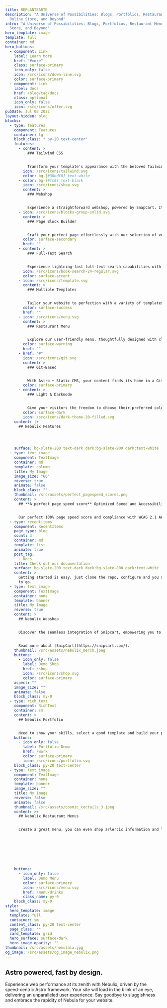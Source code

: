 ```yaml
---
title: REPLANTEARTE
description: "A Universe of Possibilities: Blogs, Portfolios, Restaurant Menus,
  Online Store, and Beyond"
intro: "A Universe of Possibilities: Blogs, Portfolios, Restaurant Menus, Online
  Store, and Beyond"
hero_template: image
template: full
container: md
hero_buttons:
  - component: Link
    label: Learn More
    href: "#more"
    class: surface-primary
    icon_only: false
    icon: /src/icons/down-line.svg
    color: surface-primary
  - component: Link
    label: docs
    href: /blog/tag/docs
    class: optional
    icon_only: false
    icon: /src/icons/offer.svg
pubDate: Jul 08 2022
layout-hidden: blog
blocks:
  - type: features
    component: Features
    container: lg
    block_class: " py-20 text-center"
    features:
      - content: >
          ### Tailwind CSS


          Transform your template's appearance with the beloved Tailwind CSS framework. Easily customize your design, bringing your unique vision to life.
        icon: /src/icons/tailwind.svg
        color: bg-[#38bdf8] text-white
      - color: bg-[#fc0] text-black
        icon: /src/icons/shop.svg
        content: >
          ### Webshop


          Experience a straightforward webshop, powered by SnapCart. It seamlessly handles product variations and even accommodates digital products.
      - icon: /src/icons/blocks-group-solid.svg
        content: >
          ### Page Block Builder


          Craft your perfect page effortlessly with our selection of versatile blocks. Customize and extend your page exactly the way you want it.
        color: surface-secondary
        href: ""
      - content: >
          ### Full-Text Search


          Experience lightning-fast full-text search capabilities with Pagefind. Our integrated search engine seamlessly enhances your site's user experience.
        icon: /src/icons/book-search-24-regular.svg
        color: surface-accent
      - icon: /src/icons/template.svg
        content: >
          ### Multiple Templates


          Tailor your website to perfection with a variety of templates for pages, blogs, shops, portfolios, and menus. Craft each page precisely as you envision.
        color: surface-success
        href: ""
      - icon: /src/icons/menu.svg
        content: >
          ### Restaurant Menu


          Explore our user-friendly menu, thoughtfully designed with clear labels and detailed information about allergens for your dining peace of mind.
        color: surface-warning
        href: ""
      - href: "#"
        icon: /src/icons/git.svg
        content: >
          ### Git-Based


          With Astro + Static CMS, your content finds its home in a Git repository, ensuring efficient content management and collaboration.
        color: surface-primary
      - content: >
          ### Light & Darkmode


          Give your visitors the freedom to choose their preferred color scheme, ensuring a personalized browsing experience.
        color: surface-dark
        icon: /src/icons/dark-theme-20-filled.svg
    content: |+
      ## Nebulix Features




    surface: bg-slate-200 text-dark dark:bg-slate-900 dark:text-white
  - type: text_image
    component: TextImage
    container: md
    template: column
    title: My Image
    image_size: "66"
    reverse: true
    animate: false
    block_class: ""
    thumbnail: /src/assets/perfect_pagespeed_scores.png
    content: >
      ## **A perfect page speed score** Optimized Speed and Accessibility


      Our perfect 100% page speed score and compliance with WCAG 2.1 AA standards reflect our commitment. We've optimized speed and accessibility, ensuring a superior user experience for all.
  - type: recentitems
    component: RecentItems
    page_type: blog
    count: 3
    container: md
    template: list
    animate: true
    post_tag:
      - Docs
    title: Check out our documentation
    surface: bg-slate-200 text-dark dark:bg-slate-800 dark:text-white
    content: >
      Getting started is easy, just clone the repo, configure and you are ready
      to go.
  - type: text_image
    component: TextImage
    container: none
    template: banner
    title: My Image
    reverse: true
    content: >
      ## Nebulix Webshop


      Discover the seamless integration of Snipcart, empowering you to efficiently oversee your store directly within a Static CMS. Whether your offerings include digital products or physical goods, Snipcart boasts a wealth of exceptional features, making it an ideal choice for the majority of small webshops. 


      Read more about [SnipCart](https://snipcart.com/).
    thumbnail: /src/assets/nebulix_merch.jpeg
    buttons:
      - icon_only: false
        label: Demo Shop
        href: /shop
        icon: /src/icons/shop.svg
        color: surface-primary
    aspect: ""
    image_size: ""
    animate: false
    block_class: my-0
  - type: rich_text
    component: RichText
    container: sm
    content: >
      ## Nebulix Portfolio


      Need to show your skills, select a good template and build your portfolio with nebulix.
    buttons:
      - icon_only: false
        label: Portfolio Demo
        href: /work
        color: surface-primary
        icon: /src/icons/portfolio.svg
    block_class: py-20 text-center
  - type: text_image
    component: TextImage
    container: none
    template: banner
    image_size: ""
    title: My Image
    reverse: false
    animate: false
    thumbnail: /src/assets/cosmic_coctails_3.jpeg
    content: >+
      ## Nebulix Restaurant Menus


      Create a great menu, you can even shop arlercic information and labels. All menu's are mobile friendly and fast!








    buttons:
      - icon_only: false
        label: Demo Menu
        color: surface-primary
        icon: /src/icons/menu.svg
        href: /menu/drinks
        class_name: py-0
    block_class: my-0
style:
  hero_template: image
  template: full
  container: sm
  content_class: py-20 text-center
  page_class: ""
  card_template: grid
  hero_surface: surface-dark
  hero_image_opacity: ""
thumbnail: /src/assets/nemulala.jpg
og_image: /src/assets/og_image_nebulix.png
---
```


## Astro powered, fast by design.

Experience web performance at its zenith with Nebulix, driven by the speed-centric Astro framework. Your site will load in the blink of an eye, delivering an unparalleled user experience. Say goodbye to sluggishness and embrace the rapidity of Nebula for your website.
